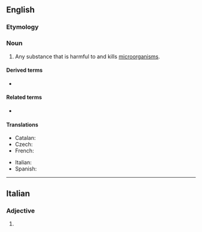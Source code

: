 ==English==
{{wikipedia}}

===Etymology===
{{suffix|microbe|cide|lang=en}}

===Noun===
{{en-noun}}

# Any substance that is harmful to and kills [[microorganism]]s.

====Derived terms====
* {{l|en|microbicidal}}

====Related terms====
* {{l|en|microbe}}

====Translations====
{{trans-top|substance that is harmful to microorganisms}}
* Catalan: {{t|ca|microbicida|f}}
* Czech: {{t+|cs|mikrobicid|m}}
* French: {{t+|fr|microbicide}}
{{trans-mid}}
* Italian: {{t+|it|microbicida|m}}
* Spanish: {{t|es|microbicida|f}}
{{trans-bottom}}

----

==Italian==

===Adjective===
{{head|it|adjective form}}

# {{feminine plural of|microbicida|lang=it}}